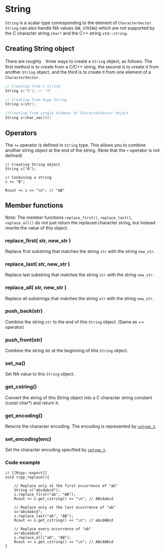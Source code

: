# String

`String` is a scalar type corresponding to the element of `CharacterVector`. `String` can also handle NA values (`NA_STRING`) which are not supported by the C character string `char*` and the C++ string `std::string`.

## Creating String object

There are roughly　three ways to create a `String` object, as follows. The first method is to create from a C/C++ string, the second is to create it from another `String` object, and the third is to create it from one element of a `CharacterVector`.

```cpp
// Creating from C string
String s("X"); // "X"

// Creating from Rcpp String
String s(str);

//Creating from single element of CharacterVector object
String s(char_vec[0])
```

## Operators {#operators-string}

The `+=` operator is defined in `String` type. This allows you to combine another string object at the end of the string. (Note that the `+` operator is not defined)

```
// Creating String object
String s("A");

// Conbining a string
s += "B";

Rcout << s << "\n"; // "AB"
```


## Member functions {#member-functions-string}

Note: The member functions `replace_first()`, `replace_last()`, `replace_all()` do not just return the replaced character string, but instead rewrite the value of this object.

### replace_first( str, new_str )

Replace first substring that matches the string `str` with the string `new_str`.

### replace_last( str, new_str )

Replace last substring that matches the string `str` with the string `new_str`.

### replace_all( str, new_str )

Replace all substrings that matches the string `str` with the string `new_str`.

### push_back(str)

Combine the string `str` to the end of this `String` object. (Same as += operator)

### push_front(str)

Combine the string str at the beginning of this `String` object.

### set_na()

Set NA value to this `String` object.

### get_cstring()

Convert the string of this String object into a C character string constant (const char*) and return it.

### get_encoding()

Returns the character encoding. The encoding is represented by [`cetype_t`](https://github.com/wch/r-source/blob/bf0a0a9d12f2ce5d66673dc32cd253524f3270bf/src/include/Rinternals.h#L928-L935).

### set_encoding(enc)

Set the character encoding specified by [`cetype_t`](https://github.com/wch/r-source/blob/bf0a0a9d12f2ce5d66673dc32cd253524f3270bf/src/include/Rinternals.h#L928-L935).



### Code example {#code-example-string}

```
// [[Rcpp::export]]
void rcpp_replace(){

    // Replace only at the first occurrence of "ab"
    String s("abcdabcd");
    s.replace_first("ab", "AB");
    Rcout << s.get_cstring() << "\n"; // ABcdabcd

    // Replace only at the last occurrence of "ab"
    s="abcdabcd";
    s.replace_last("ab", "AB");
    Rcout << s.get_cstring() << "\n"; // abcdABcd

    // Replace every occurrence of "ab"
    s="abcdabcd";
    s.replace_all("ab", "AB");
    Rcout << s.get_cstring() << "\n"; // ABcdABcd
}
```
